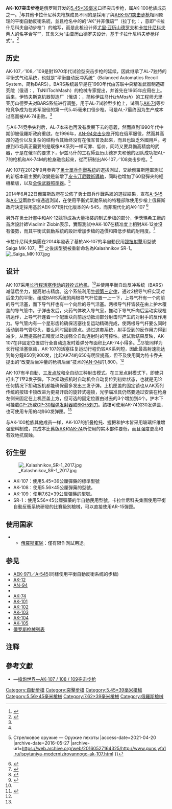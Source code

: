 {{noteTA
|G1=軍事
|G2=長度單位
|G3=Firearms
}}
{{Infobox Weapon
|name= AK-107
|image= File:AK-107 with grenade launcher.jpg
|image_size= 300px
|caption= 下挂[[GP-25附加型榴彈發射器|GP-25]][[榴弹发射器|榴弹发射器]]的AK-107步枪
|origin= {{flag|Russia}}
|type= [[突击步枪|突击步枪]]
<!-- Type selection -->
|is_ranged=yes
<!-- Service history -->
|service=
|used_by=
|wars=
<!-- Production history -->
|designer= 尤里·亚历山德罗夫
|design_date= 1990年代
|manufacturer= [[卡拉什尼科夫集團|卡拉什尼科夫集團]]
|unit_cost=
|production_date=
|number=
|variants= AK-108
<!-- General specifications -->
|spec_label=
|weight= 3.8千克
|length= 943毫米（展开枪托）／700毫米（折叠枪托）
|part_length= 415毫米
|width=
|height=
<!-- Ranged weapon specifications -->
|cartridge= [[5.45×39mm|5.45×39毫米]]（AK-107）<br/> [[5.56×45mm_NATO|5.56×45毫米NATO]]（AK-108）<br/> [[7.62×39mm|7.62×39毫米]]（AK-109）
|action= [[氣動式|長行程導氣式活塞]]、[[轉拴式槍栓|轉拴式槍栓]]、[[平衡自动反冲系统|平衡自动反冲系统]]
|mode= 半自動、[[三發點放|三發點放]]、全自動，可[[擊發調變槍械|選射]]
|rate= 850发／分钟（AK-107）<br/>900发／分钟（AK-108）<br/>850—900发／分钟（AK-109）
|velocity= 900米／秒（AK-107）<br/> 910米／秒（AK-108）<br/>750米／秒（AK-109）
|range= 500米
|max_range=
|feed= 30发或60发弹匣<br>与[[AK-74突击步枪|AK-74]]系列通用
|sights= -{}-
* [[機械瞄具|機械瞄具]]：V型缺口式[[照门|照门]]及保护式[[准星|准星]]
* [[機匣|機匣]]左側裝上的[[華沙條約導軌|華沙條約導軌]]上安裝快拆式瞄準鏡
** [[眼鏡蛇紅點鏡|Kobra]][[紅點鏡|紅點鏡]]
** [[PSO-1光學瞄準鏡|PSO-1]]系列[[望远镜|光學瞄準鏡]]
** [[USP-1光學瞄準鏡|USP-1]]（1P29）[[瞄準鏡|白光瞄準鏡]]
** [[NSP-2夜視瞄準鏡|NSP-2]]（1PN9）[[夜視鏡|夜視瞄準鏡]]
** [[NSP-3夜視瞄準鏡|NSP-3]]（1PN27）[[夜視鏡|夜視瞄準鏡]]
<!-- ** [[POSP|POSP]][[望远镜|光學瞄準鏡]]
** [[1P21|1P21]][[望远镜|白光瞄準鏡]]
** [[1P63|1P63]][[望远镜|白光瞄準鏡]]
** [[1P76|1P76]][[望远镜|白光瞄準鏡]]
** [[1P77|1P77]][[望远镜|白光瞄準鏡]]
** [[1P78|1P78]]系列[[望远镜|白光瞄準鏡]]
** [[NSP-2|NSP-2]][[夜視鏡|夜視瞄準鏡]]
** [[1PN34|1PN34]]（NSPU）[[夜視鏡|夜視瞄準鏡]]
** [[1PN51|1PN51]]（NSPU-3）[[夜視鏡|夜視瞄準鏡]]
** [[1PN58|1PN58]]（NSPUM-2）[[夜視鏡|夜視瞄準鏡]]
** [[1PN91|1PN91]]系列[[夜視鏡|夜視瞄準鏡]]
** [[1PN93|1PN93]]系列[[夜視鏡|夜視瞄準鏡]]
** [[1PN100|1PN100]][[夜視鏡|夜視瞄準鏡]]
** [[1PN101|1PN101]][[夜視鏡|夜視瞄準鏡]]
** [[1PN114|1PN114]][[夜視鏡|夜視瞄準鏡]]
** [[PGN-1|PGN-1]][[夜視鏡|夜視瞄準鏡]]
** [[PK-01|PK-01]][[紅點鏡|紅點鏡]] -->
}}

'''AK-107突击步枪'''是俄罗斯开发的[[5.45×39mm|5.45×39毫米]]口径突击步枪，属AK-100枪族成员之一。<ref name="all">{{cite web|url=http://allguns.info/gun.php?id=86|title=АК-107/АК-108|accessdate=2010-12-12|language=ru|work=allguns.info|archive-date=2019-06-10|archive-url=https://web.archive.org/web/20190610102029/http://allguns.info/gun.php?id=86|dead-url=yes}}</ref>与其他卡拉什尼科夫枪族成员不同的是採用了與[[AEK-971突击步枪|AEK-971突击步枪]]相同原理的平衡自動反衝系統，並且枪名中的的“AK”并非俄语“{{lang|ru|Автомат Калашникова}}”（拉丁化：{{lang|en|''Avtomat Kalashnikova''}}，意即“卡拉什尼科夫自动步枪”）的缩写，而是此枪设计师[[尤里·亚历山德罗夫|尤里·亚历山德罗夫]]和[[米哈伊尔·季莫费耶维奇·卡拉什尼科夫|卡拉什尼科夫]]两人的名字合写“{{lang|ru|Александров / Калашников}}”，其含义为“由亚历山德罗夫设计，基于卡拉什尼科夫步枪样式”。<ref name="guns">{{cite web |url=http://izhevsk.club.guns.ru/eng/ak107.html |title=Genesis of the AK107 and AK108 assault rifles |accessdate=2010-12-12 |language=en |work=guns.ru |deadurl=yes |archiveurl=https://web.archive.org/web/20091228090820/http://izhevsk.club.guns.ru/eng/ak107.html |archivedate=2009-12-28 }}</ref>

== 历史 ==
AK-107／108／109是對1970年代{{Link-en|AL-7|AL-7}}试验型突击步枪的延续，因此继承了AL-7独特的平衡式气动系统，也就是“平衡自动反冲系统”（Balanced Automatics Recoil System，简称BARS）。BARS系统最早是在1960年代由苏联中央精准武器制造研究院（俄语：{{lang|ru|ФГУП «ЦНИИТОЧМАШ»}}，TsNIITochMash）的枪械专家{{Link-en|彼得·安德列耶維奇·特卡喬夫|Peter Andreevich Tkachev}}提出，并首先在1965年应用在{{Link-en|AO-38|AO-38_assault_rifle}}上。后来，伊热夫斯克机器製造厂（俄语：{{lang|ru|Ижевский машиностроительный завод}}，简称伊兹马什''IzhMash''）的工程师尤里·亚历山德罗夫对BARS系统进行调整，用于AL-7试验型步枪上，试图与[[AK-74突击步枪|AK-74]]等步枪竞争成为在苏军服役的第一代5.45毫米口径步枪。可是AL-7最终因为生产成本过高而被AK-74击败。<ref name="guns" />

与AK-74竞争失利后，AL-7本來也再没有发展下去的意義，然而直到1990年代中期卻被俄羅斯政府重啟。在1996年，[[AN-94突击步枪|AN-94突击步枪]]开始在俄军服役，然而其高昂的造价以及复杂的结构令其始终没有在俄军普及起來，而且也缺乏外國用戶。考慮到市场真正需要的是既像AK系列一样可靠、低价，同時又要具備高精度的武器，于是在俄军的要求下，伊兹马什的工程師亚历山德罗夫和他的团队成功把AL-7的枪机和AK-74M的枪身融合起來，從而研制出AK-107／108突击步枪。<ref name="guns" />

AK-107在2012年9月參與了[[勇士單兵作戰系統|勇士單兵作戰系統]]的選拔測試，交給俄羅斯陸軍測試的新版本最主要的改變是新增了[[皮卡汀尼導軌|皮卡汀尼戰術導軌]]，同時也增加了60發彈夾的輕機槍版，以及[[全像武器照準器|全像武器照準器]]。<ref>{{Cite web |url=http://www.guns.yfa1.ru/ispytaniya-modernizirovannogo-ak-107.html |title=Испытания модернизированного АК-107 {{!}} Стрелковое оружие — Оружие пехоты |access-date=2021-04-20 |archive-date=2016-05-27 |archive-url=https://web.archive.org/web/20160527164325/http://www.guns.yfa1.ru/ispytaniya-modernizirovannogo-ak-107.html }}</ref>

2014年6月22日俄羅斯政府在公佈了勇士單兵作戰系統的選拔結果，宣布[[A-545|A-545]]和[[AK-12|AK-12]]兩款步槍通過測試，在使用平衡式氣動系統的特種部隊使用步槍上俄羅斯政府決定採用基於AEK-971現代化版本的A-545，而非現代化的AK-107 <ref>{{Cite web |url=http://www.vz.ru/news/2014/6/22/692260.html |title=ВЗГЛЯД / Испытания для «Ратника» прошли и новый автомат Калашникова, и его конкурент<!-- Заголовок добавлен ботом --> |access-date=2021-04-20 |archive-date=2021-04-28 |archive-url=https://web.archive.org/web/20210428173436/https://vz.ru/news/2014/6/22/692260.html }}</ref>

另外在勇士計畫中和AK-12競爭成為大量換裝的制式步槍的部分，伊茨瑪希工廠的首席設計師Vladimir Zlobin表示，實際測試中AK-107在精准度上相對AK-12並沒有優勢，而其平衡式氣動系統的設計增加步槍的造價和降低步槍的耐用度。<ref>{{Cite web |url=http://lenta.ru/news/2012/07/31/zlobin/ |title=Главный конструктор «Ижмаша» рассказал об АК-12 |access-date=2021-04-20 |archive-date=2021-01-16 |archive-url=https://web.archive.org/web/20210116085209/https://lenta.ru/news/2012/07/31/zlobin/ }}</ref>

卡拉什尼科夫集團在2014年發表了基於AK-107的半自動民用[[射擊運動|競技射擊]]用型號Saiga MK-107。<ref>{{Cite web |url=http://kalashnikov.ru/Kalasnikov/Arhiv_Kalashnikov/2014/kalashnikov_11_2014.php |title=Журнал «Калашников» № 11/2014. Михаил Драгунов «С днём рождения! 80 лет Юрию Константиновичу Александрову» стр. 48 |access-date=2021-04-20 |archive-date=2015-05-11 |archive-url=https://web.archive.org/web/20150511061749/http://www.kalashnikov.ru/Kalasnikov/Arhiv_Kalashnikov/2014/kalashnikov_11_2014.php }}</ref><ref>{{Cite web |url=http://kalashnikovconcern.ru/kalashnikov/products/civilian/saiga-mk-107.html |title=Сайт производителя Сайги-107 |access-date=2021-04-20 |archive-date=2016-07-06 |archive-url=https://web.archive.org/web/20160706211310/http://kalashnikovconcern.ru/kalashnikov/products/civilian/saiga-mk-107.html }}</ref> 之後該型號被重新命名為Kalashnikov SR-1。
[[File:_Saiga_MK-107.jpg|thumb]]

== 设计 ==
AK-107采用[[气动式_(枪械)|长行程活塞传动]]的[[转拴式枪机|转拴式枪机]]，<ref name="guns" />并使用平衡自动反冲系统（BARS）减低后坐力，提高射击精度。这个系统利用[[牛顿第三定律|牛顿第三定律]]，通过2根导气杆实现对后坐力的平衡。组成BARS系统的两根导气杆位置一上一下，上导气杆有一个向前的导气活塞，而下导气杆也有一个向后的导气活塞。两根导气杆皆装在由上护木覆盖的导气管中。子弹击发后，火药气体吹入导气室，推动下导气杆向后运动实现枪机运作，上导气杆连着一个配重块向前运动抵消部分射击时产生的对射手的反作用力。导气管内有一个星形齿轮确保活塞往复运动精确完成，使两根导气杆要么同时活动到导气管尽头，要么同时回到原点。通过这套系统，射手受到的反作用力得到减少，从而提高射击精度以及加强全自动连射时的可控性。据试验结果反映，AK-107在非固定位置进行全自动连发时着弹分布面积比AK-74小得多。<ref name="rusgun">{{cite web|url=http://rusguns.net/?ASSAULT_RIFLES/AK-107_and_AK-108_with_balanced_automatic_configuration|title=AK-107 and AK-108 with balanced automatic configuration|accessdate=2010-12-12|language=en|work=rusguns.net|archive-url=https://web.archive.org/web/20100929065949/http://rusguns.net/?ASSAULT_RIFLES%2FAK-107_and_AK-108_with_balanced_automatic_configuration|archive-date=2010-09-29|dead-url=yes}}</ref>尽管同样为长行程活塞驱动，AK-107的活塞往复运动行程仍较AK系列短，因此最高射速能达到每分鐘850到900发，比起AK74的650有明显提高，但不及使用同为特卡乔夫提出的“改变后坐冲量的枪机后坐”技术的[[AN-94突击步枪|AN-94]]的1,800。<ref name="all" />

AK-107有半自動、[[三发点放|三发点放]]和全自动三种射击模式。在三发点射模式下，即使只打出了1至2发子弹，下次扣动扳机时自动机会自动复位到初始状态，也就是无论任何情况下扣动扳机都能确保最多发出三发子弹。上机匣盖的固定锁也从AK系列传统的按钮卡锁改进为更易开启的旋转式碰锁，光学瞄准具仍然要通过安装在枪身左侧来固定在上机匣盖上方，但可选的固定位置由过去的3个增加到4个。护木下可挂载[[GP-25附加型榴彈發射器|GP-25]]或[[GP-25附加型榴彈發射器|GP-30]][[榴弹发射器|榴弹发射器]]或[[6KH5刺刀|6KH5刺刀]]。該槍可使用AK-74的30发弹匣，也可使用专用的4排60发弹匣。<ref name="rusgun" />

与AK-100枪族其他成员一样，AK-107的折叠枪托、握把和护木皆采用玻璃纤维增强塑料制成，其成本比舊版[[卡拉什尼科夫自動步槍|AK]]和[[AK-74突击步枪|AK-74]]所使用的实木部件要低，而且强度更高和有效地抗腐蝕。

==衍生型==
[[File:_Kalashnikov_SR-1_2017.jpg|thumb]]
* AK-107：使用5.45×39公厘彈藥的標準型號
* AK-108：使用5.56×45公厘彈藥的型號。
* AK-109：使用7.62×39公厘彈藥的型號。
* SR-1：使用5.56×45公厘彈藥的半自動民用型號。卡拉什尼科夫集團使用平衡自動反衝系統研發的比賽級別槍械，可以直接使用AR-15彈匣。

== 使用国家 ==
* {{flag|Russia}}
** [[俄羅斯軍隊|俄羅斯軍隊]]：僅有限作測試用途。

== 参见 ==
* [[AEK-971突击步枪|AEK-971／A-545]](同樣使用平衡自動反衝系统的步槍)
* [[AK-12突击步枪|AK-12]]
* [[AN-94突击步枪|AN-94]]
* {{Link-en|AL-7|AL-7}}
* [[AK-74突击步枪|AK-74]]
* [[AK-101突击步枪|AK-101]]
* [[AK-102突击步枪|AK-102]]
* [[AK-103突击步枪|AK-103]]
* [[AK-104突击步枪|AK-104]]
* [[AK-105突击步枪|AK-105]]
* [[俄罗斯枪械列表|俄罗斯枪械列表]]

== 注释 ==
{{reflist|2}}

==參考文獻==
* {{zh icon}}—[http://pewpewpew.work/russain/ar/ak107108/ak107108.htm 槍炮世界—AK-107 / 108 / 109突击步枪]{{Wayback|url=http://pewpewpew.work/russain/ar/ak107108/ak107108.htm |date=20200627205230 }}

{{AK槍族}}
{{蘇聯及俄羅斯在二戰後研製的輕兵器}}
{{現代俄羅斯軍隊單兵武器及彈藥}}

[[Category:自動步槍|Category:自動步槍]]
[[Category:突擊步槍|Category:突擊步槍]]
[[Category:5.45×39毫米槍械|Category:5.45×39毫米槍械]]
[[Category:5.56×45毫米槍械|Category:5.56×45毫米槍械]]
[[Category:7.62×39毫米槍械|Category:7.62×39毫米槍械]]
[[Category:俄羅斯槍械|Category:俄羅斯槍械]]